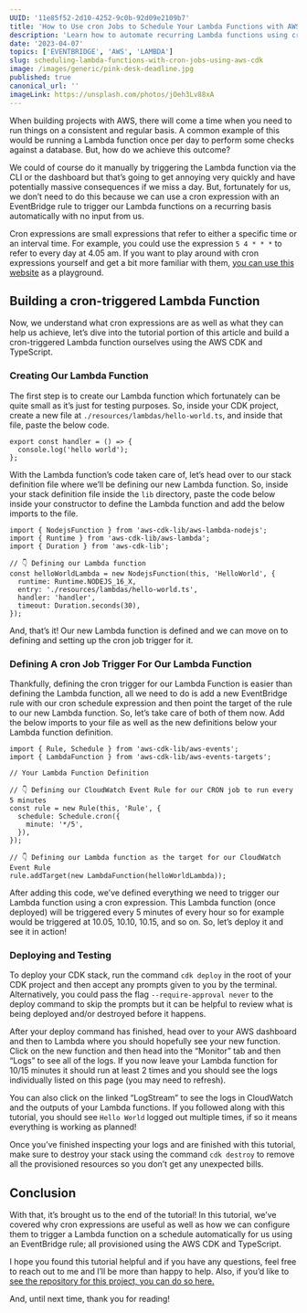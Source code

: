 ```yaml
---
UUID: '11e85f52-2d10-4252-9c0b-92d09e2109b7'
title: 'How to Use cron Jobs to Schedule Your Lambda Functions with AWS CDK'
description: 'Learn how to automate recurring Lambda functions using cron expressions and EventBridge rules with the AWS CDK and TypeScript.'
date: '2023-04-07'
topics: ['EVENTBRIDGE', 'AWS', 'LAMBDA']
slug: scheduling-lambda-functions-with-cron-jobs-using-aws-cdk
image: /images/generic/pink-desk-deadline.jpg
published: true
canonical_url: ''
imageLink: https://unsplash.com/photos/jOeh3Lv88xA
---
```


When building projects with AWS, there will come a time when you need to run things on a consistent and regular basis. A common example of this would be running a Lambda function once per day to perform some checks against a database. But, how do we achieve this outcome?

We could of course do it manually by triggering the Lambda function via the CLI or the dashboard but that’s going to get annoying very quickly and have potentially massive consequences if we miss a day. But, fortunately for us, we don’t need to do this because we can use a cron expression with an EventBridge rule to trigger our Lambda functions on a recurring basis automatically with no input from us.

Cron expressions are small expressions that refer to either a specific time or an interval time. For example, you could use the expression `5 4 * * *` to refer to every day at 4.05 am. If you want to play around with cron expressions yourself and get a bit more familiar with them, [you can use this website](https://crontab.guru/) as a playground.

## Building a cron-triggered Lambda Function

Now, we understand what cron expressions are as well as what they can help us achieve, let’s dive into the tutorial portion of this article and build a cron-triggered Lambda function ourselves using the AWS CDK and TypeScript.

### Creating Our Lambda Function

The first step is to create our Lambda function which fortunately can be quite small as it’s just for testing purposes. So, inside your CDK project, create a new file at `./resources/lambdas/hello-world.ts`, and inside that file, paste the below code.

```ts:[]:resources/lambdas/hello-world.ts:TYPESCRIPT
export const handler = () => {
  console.log('hello world');
};
```

With the Lambda function’s code taken care of, let’s head over to our stack definition file where we’ll be defining our new Lambda function. So, inside your stack definition file inside the `lib` directory, paste the code below inside your constructor to define the Lambda function and add the below imports to the file.

```ts:[]:lib/stack.ts:TYPESCRIPT
import { NodejsFunction } from 'aws-cdk-lib/aws-lambda-nodejs';
import { Runtime } from 'aws-cdk-lib/aws-lambda';
import { Duration } from 'aws-cdk-lib';

// 👇 Defining our Lambda function
const helloWorldLambda = new NodejsFunction(this, 'HelloWorld', {
  runtime: Runtime.NODEJS_16_X,
  entry: './resources/lambdas/hello-world.ts',
  handler: 'handler',
  timeout: Duration.seconds(30),
});
```

And, that’s it! Our new Lambda function is defined and we can move on to defining and setting up the cron job trigger for it.

### Defining A cron Job Trigger For Our Lambda Function

Thankfully, defining the cron trigger for our Lambda Function is easier than defining the Lambda function, all we need to do is add a new EventBridge rule with our cron schedule expression and then point the target of the rule to our new Lambda function. So, let’s take care of both of them now. Add the below imports to your file as well as the new definitions below your Lambda function definition.

```ts:[]:lib/stack.ts:TYPESCRIPT
import { Rule, Schedule } from 'aws-cdk-lib/aws-events';
import { LambdaFunction } from 'aws-cdk-lib/aws-events-targets';

// Your Lambda Function Definition

// 👇 Defining our CloudWatch Event Rule for our CRON job to run every 5 minutes
const rule = new Rule(this, 'Rule', {
  schedule: Schedule.cron({
    minute: '*/5',
  }),
});

// 👇 Defining our Lambda function as the target for our CloudWatch Event Rule
rule.addTarget(new LambdaFunction(helloWorldLambda));
```

After adding this code, we’ve defined everything we need to trigger our Lambda function using a cron expression. This Lambda function (once deployed) will be triggered every 5 minutes of every hour so for example would be triggered at 10.05, 10.10, 10.15, and so on. So, let’s deploy it and see it in action!

### Deploying and Testing

To deploy your CDK stack, run the command `cdk deploy` in the root of your CDK project and then accept any prompts given to you by the terminal. Alternatively, you could pass the flag `--require-approval never` to the deploy command to skip the prompts but it can be helpful to review what is being deployed and/or destroyed before it happens.

After your deploy command has finished, head over to your AWS dashboard and then to Lambda where you should hopefully see your new function. Click on the new function and then head into the “Monitor” tab and then “Logs” to see all of the logs. If you now leave your Lambda function for 10/15 minutes it should run at least 2 times and you should see the logs individually listed on this page (you may need to refresh).

You can also click on the linked “LogStream” to see the logs in CloudWatch and the outputs of your Lambda functions. If you followed along with this tutorial, you should see `Hello World` logged out multiple times, if so it means everything is working as planned!

Once you’ve finished inspecting your logs and are finished with this tutorial, make sure to destroy your stack using the command `cdk destroy` to remove all the provisioned resources so you don’t get any unexpected bills.

## Conclusion

With that, it’s brought us to the end of the tutorial! In this tutorial, we’ve covered why cron expressions are useful as well as how we can configure them to trigger a Lambda function on a schedule automatically for us using an EventBridge rule; all provisioned using the AWS CDK and TypeScript.

I hope you found this tutorial helpful and if you have any questions, feel free to reach out to me and I’ll be more than happy to help. Also, if you’d like to [see the repository for this project, you can do so here.](https://github.com/conermurphy/cdk-tutorials/tree/main/lambda-cron-job-trigger)

And, until next time, thank you for reading!
